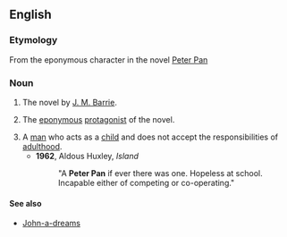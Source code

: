 ==English==

===Etymology===
From the eponymous character in the novel [[w:Peter Pan|Peter Pan]]

===Noun===
{{en-noun|sg=[[Peter]] [[Pan]]}}

# {{rfd-sense}} {{context|books}} The novel by [[w:J. M. Barrie|J. M. Barrie]].
# {{rfd-sense}} {{character}} The [[eponymous]] [[protagonist]] of the novel.
# A [[man]] who acts as a [[child]] and does not accept the responsibilities of [[adulthood]].
#*'''1962''', Aldous Huxley, ''Island''
#*:"A '''Peter Pan''' if ever there was one. Hopeless at school. Incapable either of competing or co-operating."

====See also====
* [[John-a-dreams]]